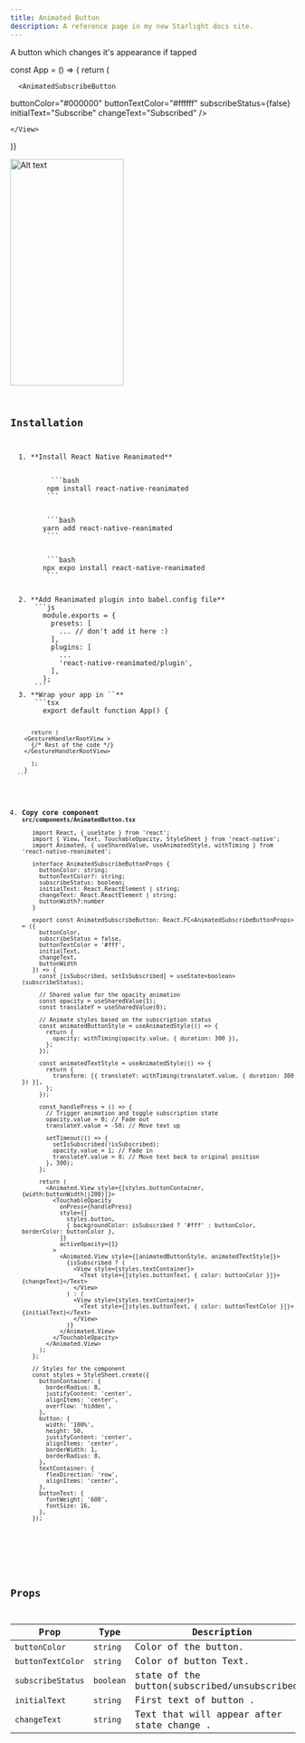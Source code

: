 ```yaml
---
title: Animated Button
description: A reference page in my new Starlight docs site.
---
```


A button which changes it's appearance if tapped






const App = () => {
  return (
    <View>

      <AnimatedSubscribeButton
  buttonColor="#000000"
  buttonTextColor="#ffffff"
  subscribeStatus={false}
  initialText="Subscribe"
  changeText="Subscribed"
      />

    </View>
  )}


<Tabs>
  <TabItem label="Preview"><img src="https://i.ibb.co/7YhGL6P/Animated-Button-ezgif-com-video-to-webp-converter.webp" alt="Alt text" height="400" width="200" 
  style={{ display: 'block', margin: '0 auto' }}/>
</TabItem>
  <TabItem label="Code"><Code code={exampleCode} lang="js" title={fileName} mark={highlights} /></TabItem>
</Tabs>

## Installation


<Steps>
  1. **Install React Native Reanimated**
     <Tabs>
       <TabItem label="NPM">
          ```bash
         npm install react-native-reanimated
         ```
       </TabItem>
       <TabItem label="YARN">
         ```bash
        yarn add react-native-reanimated
         ```
       </TabItem>
       <TabItem label="EXPO">
         ```bash
        npx expo install react-native-reanimated
         ```
       </TabItem>
     </Tabs>
  2. **Add Reanimated plugin into babel.config file**
      ```js
        module.exports = {
          presets: [
            ... // don't add it here :)
          ],
          plugins: [
            ...
            'react-native-reanimated/plugin',
          ],
        };
      ```
  3. **Wrap your app in `<GestureHandlerRootView>`**
      ```tsx
        export default function App() {

          return (            
        <GestureHandlerRootView >
          {/* Rest of the code */}
        </GestureHandlerRootView>

          );
        }
      ```

  4. **Copy core component `src/components/AnimatedButton.tsx`**
     ```tsx
        import React, { useState } from 'react';
        import { View, Text, TouchableOpacity, StyleSheet } from 'react-native';
        import Animated, { useSharedValue, useAnimatedStyle, withTiming } from 'react-native-reanimated';

        interface AnimatedSubscribeButtonProps {
          buttonColor: string;
          buttonTextColor?: string;
          subscribeStatus: boolean;
          initialText: React.ReactElement | string;
          changeText: React.ReactElement | string;
          buttonWidth?:number
        }

        export const AnimatedSubscribeButton: React.FC<AnimatedSubscribeButtonProps> = ({
          buttonColor,
          subscribeStatus = false,
          buttonTextColor = '#fff',
          initialText,
          changeText,
          buttonWidth
        }) => {
          const [isSubscribed, setIsSubscribed] = useState<boolean>(subscribeStatus);

          // Shared value for the opacity animation
          const opacity = useSharedValue(1);
          const translateY = useSharedValue(0);

          // Animate styles based on the subscription status
          const animatedButtonStyle = useAnimatedStyle(() => {
            return {
              opacity: withTiming(opacity.value, { duration: 300 }),
            };
          });

          const animatedTextStyle = useAnimatedStyle(() => {
            return {
              transform: [{ translateY: withTiming(translateY.value, { duration: 300 }) }],
            };
          });

          const handlePress = () => {
            // Trigger animation and toggle subscription state
            opacity.value = 0; // Fade out
            translateY.value = -50; // Move text up

            setTimeout(() => {
              setIsSubscribed(!isSubscribed);
              opacity.value = 1; // Fade in
              translateY.value = 0; // Move text back to original position
            }, 300);
          };

          return (
            <Animated.View style={[styles.buttonContainer,{width:buttonWidth||200}]}>
              <TouchableOpacity
                onPress={handlePress}
                style={[
                  styles.button,
                  { backgroundColor: isSubscribed ? '#fff' : buttonColor, borderColor: buttonColor },
                ]}
                activeOpacity={1}
              >
                <Animated.View style={[animatedButtonStyle, animatedTextStyle]}>
                  {isSubscribed ? (
                    <View style={styles.textContainer}>
                      <Text style={[styles.buttonText, { color: buttonColor }]}>{changeText}</Text>
                    </View>
                  ) : (
                    <View style={styles.textContainer}>
                      <Text style={[styles.buttonText, { color: buttonTextColor }]}>{initialText}</Text>
                    </View>
                  )}
                </Animated.View>
              </TouchableOpacity>
            </Animated.View>
          );
        };

        // Styles for the component
        const styles = StyleSheet.create({
          buttonContainer: {
            borderRadius: 8,
            justifyContent: 'center',
            alignItems: 'center',
            overflow: 'hidden',
          },
          button: {
            width: '100%',
            height: 50,
            justifyContent: 'center',
            alignItems: 'center',
            borderWidth: 1,
            borderRadius: 8,
          },
          textContainer: {
            flexDirection: 'row',
            alignItems: 'center',
          },
          buttonText: {
            fontWeight: '600',
            fontSize: 16,
          },
        });


     ```
    
</Steps>

 


## Props

| Prop      | Type     | Description                          |
|-------------|----------|--------------------------------------|
| `buttonColor`| `string` | Color of the button.    |
| `buttonTextColor`| `string` | Color of button Text.      |
| `subscribeStatus`| `boolean`| state of the button(subscribed/unsubscribed).       |
| `initialText`| `string` | First text of button .|
| `changeText`| `string` | Text that will appear after state change .|

